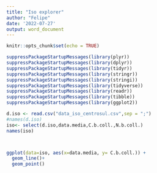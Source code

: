 ```yaml
---
title: "Iso explorer"
author: "Felipe"
date: '2022-07-27'
output: word_document
---
```


```r
knitr::opts_chunk$set(echo = TRUE)
```

```r
suppressPackageStartupMessages(library(plyr)) 
suppressPackageStartupMessages(library(dplyr))
suppressPackageStartupMessages(library(tidyr))
suppressPackageStartupMessages(library(stringr))
suppressPackageStartupMessages(library(stringi))
suppressPackageStartupMessages(library(tidyverse))
suppressPackageStartupMessages(library(readr))
suppressPackageStartupMessages(library(tibble))
suppressPackageStartupMessages(library(ggplot2))
```

```r
d.iso <- read.csv("data_iso_centrosul.csv",sep = ";")
#names(d.iso)
iso<- select(d.iso,data.media,C.b.coll.,N.b.coll.)
names(iso)




```

```r
ggplot(data=iso, aes(x=data.media, y= C.b.coll.)) +
  geom_line()+
  geom_point()
```

